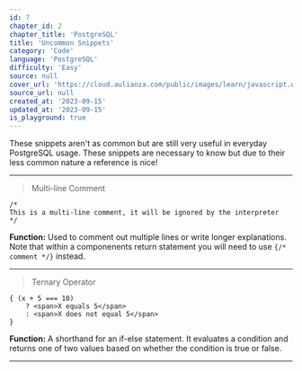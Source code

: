 ```yaml
---
id: 7
chapter_id: 2
chapter_title: 'PostgreSQL'
title: 'Uncommon Snippets'
category: 'Code'
language: 'PostgreSQL'
difficulty: 'Easy'
source: null
cover_url: 'https://cloud.aulianza.com/public/images/learn/javascript.webp'
source_url: null
created_at: '2023-09-15'
updated_at: '2023-09-15'
is_playground: true
---
```


These snippets aren't as common but are still very useful in everyday PostgreSQL usage. These snippets are necessary to know but due to their less common nature a reference is nice!

---

> Multi-line Comment
```
/*
This is a multi-line comment, it will be ignored by the interpreter
*/
```
**Function:** Used to comment out multiple lines or write longer explanations. Note that within a componenents return statement you will need to use `{/* comment */}` instead.

---

> Ternary Operator
```
{ (x + 5 === 10)
    ? <span>X equals 5</span>
    : <span>X does not equal 5</span> 
}
```
**Function:** A shorthand for an if-else statement. It evaluates a condition and returns one of two values based on whether the condition is true or false.

---
